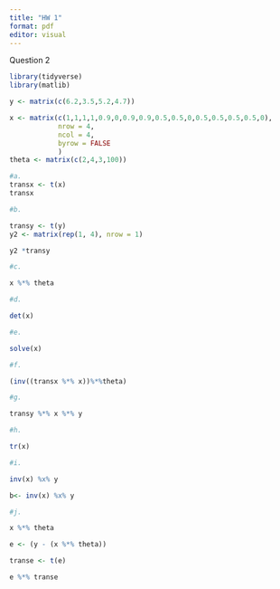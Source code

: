 ```yaml
---
title: "HW 1"
format: pdf
editor: visual
---
```


Question 2

```r

library(tidyverse)
library(matlib)

y <- matrix(c(6.2,3.5,5.2,4.7))

x <- matrix(c(1,1,1,1,0.9,0,0.9,0.9,0.5,0.5,0,0.5,0.5,0.5,0.5,0),
            nrow = 4,
            ncol = 4,
            byrow = FALSE
            )
theta <- matrix(c(2,4,3,100))

```

```r
#a.
transx <- t(x)
transx

#b.

transy <- t(y)
y2 <- matrix(rep(1, 4), nrow = 1)

y2 *transy

#c. 

x %*% theta

#d. 

det(x)

#e.

solve(x)

#f. 

(inv((transx %*% x))%*%theta)

#g. 

transy %*% x %*% y

#h.

tr(x)

#i. 

inv(x) %x% y

b<- inv(x) %x% y

#j.

x %*% theta

e <- (y - (x %*% theta))

transe <- t(e)

e %*% transe
```
